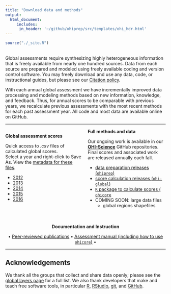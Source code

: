 ```yaml
---
title: "Download data and methods"
output: 
  html_document:
     includes: 
      in_header: '~/github/ohiprep/src/templates/ohi_hdr.html'
---
```


```r
source("./_site.R")
```
<!---From http://stackoverflow.com/questions/31753897/2-column-section-in-r-markdown:
Put in your css file or directly in rmarkdown--->
<style>
  .col2 {
    columns: 2 200px;         /* number of columns and width in pixels*/
    -webkit-columns: 2 200px; /* chrome, safari */
    -moz-columns: 2 200px;    /* firefox */
  }
</style>

<br>
Global assessments require synthesizing highly heterogeneous information that is freely available from nearly one hundred sources. Data from each source are prepared and modeled using freely available coding and version control software. You may freely download and use any data, code, or instructional guides, but please see our [Citation policy](http://ohi-science.org/citation-policy/).  

With each annual global assessment we have incrementally improved data processing and modeling methods based on new information, knowledge, and feedback. Thus, for annual scores to be comparable with previous years, we recalculate previous assessments with the most recent methods for each past assessment year. All code and most data are available online on GitHub.  

-----

<div class="col2">
**Global assessment scores**

Quick access to *.csv* files of calculated global scores.  
Select a year and right-click to Save As. View the [metadata for these files](https://github.com/OHI-Science/ohi-global/blob/draft/global2016/Reporting/data).
<!----TODO: an md with header info. Mel will make this as a README, with lookup --->

- [2012](https://raw.githubusercontent.com/OHI-Science/ohi-global/draft/global2016/Reporting/data/scores_eez2012.csv)
- [2013](https://raw.githubusercontent.com/OHI-Science/ohi-global/draft/global2016/Reporting/data/scores_eez2013.csv)
- [2014](https://raw.githubusercontent.com/OHI-Science/ohi-global/draft/global2016/Reporting/data/scores_eez2014.csv)
- [2015](https://raw.githubusercontent.com/OHI-Science/ohi-global/draft/global2016/Reporting/data/scores_eez2015.csv)
- [2016](https://raw.githubusercontent.com/OHI-Science/ohi-global/draft/global2016/Reporting/data/scores_eez2016.csv)

**Full methods and data**

Our ongoing work is available in our [**OHI-Science**](https://github.com/OHI-Science) GitHub repositories. Final scores and associated work are released annually each fall.

- [data preparation releases (`ohiprep`)](https://github.com/OHI-Science/ohiprep/releases) <!---TODO: change link Mel will move globalprep into a new repo: ohi-global-prep --->
- [score calculation releases (`ohi-global`)](https://github.com/OHI-Science/ohi-global/releases)
- [`R` package to calculate scores ( `ohicore`](https://github.com/OHI-Science/ohicore)
- COMING SOON: large data files
    - global regions shapefiles
</div>

<br>

<center>
**Documentation and Instruction**

• [Peer-reviewed publications](http://ohi-science.org/resources/publications/) • [Assessment manual (including how to use `ohicore`)](http://ohi-science.org/manual) •
</center>

---- 

## Acknowledgements

We thank all the groups that collect and share data openly; please see the [global layers page](https://github.com/OHI-Science/ohi-global/layers.html) for a full list. We also thank developers that make and teach free software tools, in particular [R](https://cran.r-project.org/), [RStudio](https://www.rstudio.com), [git](https://git-scm.com/), and [GitHub](https://github.com/). 

